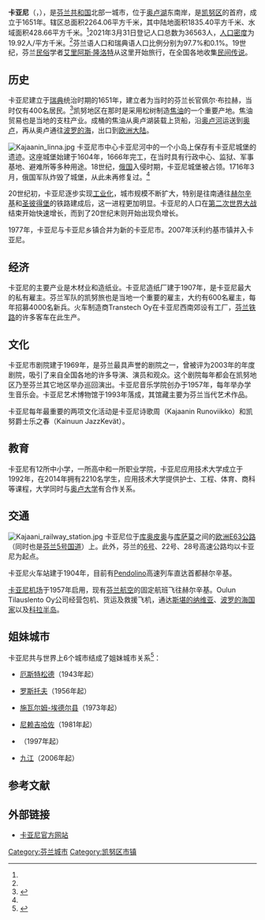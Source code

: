 {{Infobox City
|name       = 卡亚尼
|official_name      = {{lang|fi|Kajaani}}<br />{{lang|sv|Kajana}}
|nickname           = 
|motto              = 
|image_skyline      = Kajaani Raatihuone 20090116.JPG
|imagesize          = 
|image_caption      = 卡亚尼老市政厅
|image_flag         = 
|image_seal         = Kajaani.vaakuna.svg
|image_map          = Kajaani sijainti Suomi.svg
|mapsize            = 
|map_caption        = 卡亚尼在[[芬兰|芬兰]]的位置
|subdivision_type   = [[国家|国家]]
|subdivision_name   = [[芬兰|芬兰]]
|subdivision_type1  = [[芬兰行政区|行政区]]
|subdivision_name1  = [[凯努区|凯努区]]
|leader_title       = [[市长|市长]]
|leader_name        = Jari Tolonen
|found_title        = 建城
|found_date         = 1651年
|area_magnitude     = 
|area_total         = 2264.06
|area_note          = <ref name="maanmittauslaitos">{{Fi icon}}{{Sv icon}}{{cite web |url=http://www.maanmittauslaitos.fi/Pintaalat_kunnittain_1.1.2009.pdf |title=SUOMEN PINTA-ALA KUNNITTAIN 1. 1. 2009 / FINLANDS AREAL KOMMUNVIS 1.1.2009 |publisher=Maanmittauslaitos（芬兰测绘局） |date=2009年1月1日 |accessdate=2009年9月23日 |format=PDF |deadurl=yes |archiveurl=https://web.archive.org/web/20090325125556/http://www.maanmittauslaitos.fi/Pintaalat_kunnittain_1.1.2009.pdf |archivedate=2009年3月25日 }}</ref>
|area_land          = 1835.40
|area_water         = 428.66
|area_water_percent = 
|area_urban         = 
|area_metro         = 
|population_as_of   = 2021年3月31日
|population_note    = <ref name="vrk">{{Fi icon}}{{Sv icon}}{{cite web |url=http://www.vrk.fi/vrk/files.nsf/files/AE1290D892E86719C22575EB002B065C/$file/090630.html |title=LÄÄNIEN, MAISTRAATTIEN, KIHLAKUNTIEN JA KUNTIEN ASUKASLUKUTIEDOT KUUKAUSITTAIN / LÄNENS, MAGISTRATERNAS, HÄRADENAS OCH KOMMUNERNAS INVÅNARANTAL MÅNADSVIS |publisher=Väestörekisterikeskus（芬兰人口中心） |date=2009年6月30日 |accessdate=2009年9月23日 |deadurl=yes |archiveurl=https://web.archive.org/web/20101227023409/http://vrk.fi/vrk/files.nsf/files/AE1290D892E86719C22575EB002B065C/%24file/090630.html |archivedate=2010年12月27日 }}</ref>
|population_total   = 36563
|population_urban   = 
|population_metro   = 
|population_density = 19.92
|timezone           = [[欧洲东部时间|欧洲东部时间]]
|utc_offset         = +2
|timezone_DST       = [[欧洲东部夏令时间|欧洲东部夏令时间]]
|utc_offset_DST     = +3
|elevation          = 
|elevation_ft       = 
|website            = {{URL|https://www.kajaani.fi/}}
|footnotes          = 
}}
'''卡亚尼'''（{{lang-fi|Kajaani}}，{{lang-sv|Kajana}}），是[[芬兰共和国|芬兰共和国]]北部一城市，位于[[奥卢湖|奥卢湖]]东南岸，是[[凯努区|凯努区]]的首府，成立于1651年。辖区总面积2264.06平方千米，其中陆地面积1835.40平方千米、水域面积428.66平方千米。<ref name="maanmittauslaitos"/>2021年3月31日登记人口总数为36563人，[[人口密度|人口密度]]为19.92人/平方千米。<ref name="vrk"/>芬兰语人口和瑞典语人口比例分别为97.7%和0.1%。19世纪，芬兰[[民俗|民俗]]学者[[艾里阿斯·隆洛特|艾里阿斯·隆洛特]]从这里开始旅行，在全国各地收集[[民间传说|民间传说]]。

== 历史 ==
卡亚尼建立于[[瑞典|瑞典]]统治时期的1651年，建立者为当时的芬兰长官佩尔·布拉赫，当时仅有400名居民。<ref name="intro">{{cite web |url=http://www.kajaani.fi/Matkailu/Englanti/General2/ |title=Kajaani - Centre of the Kainuu Region - Four seasons |publisher=卡亚尼官方网站 |date= |accessdate=2009年1月3日 |language=en |deadurl=yes |archiveurl=https://web.archive.org/web/20150322230832/http://www.kajaani.fi/Matkailu/Englanti/General2/ |archivedate=2015年3月22日 }}</ref>凯努地区在那时是采用松树制造[[焦油|焦油]]的一个重要产地。焦油贸易也是当地的支柱产业。成桶的焦油从奥卢湖装载上货船，沿[[奥卢河|奥卢河]]运送到[[奥卢|奥卢]]，再从奥卢通往[[波罗的海|波罗的海]]，出口到[[欧洲大陆|欧洲大陆]]。

[[File:Kajaanin_linna.jpg|thumb]]
卡亚尼市中心卡亚尼河中的一个小岛上保存有卡亚尼城堡的遗迹。这座城堡始建于1604年，1666年完工，在当时具有行政中心、监狱、军事基地、避难所等多种用途。18世纪，[[俄罗斯帝国|俄国]]入侵时期，卡亚尼城堡被占领。1716年3月，俄国军队炸毁了城堡，从此未再修复过。<ref name="intro"/>

20世纪初，卡亚尼逐步实现[[工业化|工业化]]，城市规模不断扩大，特别是往南通往[[赫尔辛基|赫尔辛基]]和[[圣彼得堡|圣彼得堡]]的铁路建成后，这一进程更加明显。卡亚尼的人口在[[第二次世界大战|第二次世界大战]]结束开始快速增长，而到了20世纪末则开始出现负增长。

1977年，卡亚尼与卡亚尼乡镇合并为新的卡亚尼市。2007年沃利约基市镇并入卡亚尼。

== 经济 ==
卡亚尼的主要产业是木材业和造纸业。卡亚尼造纸厂建于1907年，是卡亚尼最大的私有雇主。芬兰军队的凯努旅也是当地一个重要的雇主，大约有600名雇主，每年招募4000名新兵。火车制造商Transtech Oy在卡亚尼西南郊设有工厂，[[芬兰铁路|芬兰铁路]]的许多客车在此生产。

== 文化 ==
卡亚尼市剧院建于1969年，是芬兰最具声誉的剧院之一，曾被评为2003年的年度剧院，吸引了来自全国各地的许多导演、演员和观众。这个剧院每年都会在凯努地区乃至芬兰其它地区举办巡回演出。卡亚尼音乐学院创办于1957年，每年举办学生音乐会。卡亚尼艺术博物馆于1993年落成，其馆藏主要为芬兰当代艺术作品。

卡亚尼每年最重要的两项文化活动是卡亚尼诗歌周（Kajaanin Runoviikko）和凯努爵士乐之春（Kainuun JazzKevät）。

== 教育 ==
卡亚尼有12所中小学，一所高中和一所职业学院，卡亚尼应用技术大学成立于1992年，在2014年拥有2210名学生，应用技术大学提供护士、工程、体育、商科等课程，大学同时与[[奥卢大学|奥卢大学]]有合作关系。

== 交通 ==
[[File:Kajaani_railway_station.jpg|thumb]]
卡亚尼位于[[库奥皮奥|库奥皮奥]]与[[库萨莫|库萨莫]]之间的[[欧洲E63公路|欧洲E63公路]]（同时也是[[國道5號_(芬蘭)|芬兰5号国道]]）上。此外，芬兰的[[國道6號_(芬蘭)|6号]]、22号、28号高速公路均以卡亚尼为起点。

卡亚尼火车站建于1904年，目前有[[Pendolino|Pendolino]]高速列车直达首都赫尔辛基。

[[卡亚尼机场|卡亚尼机场]]于1957年启用，现有[[芬兰航空|芬兰航空]]的固定航班飞往赫尔辛基。Oulun Tilauslento Oy公司经营包机、货运及救援飞机，通达[[斯堪的纳维亚|斯堪的纳维亚]]、[[波罗的海国家|波罗的海国家]]以及[[科拉半岛|科拉半岛]]。

== 姐妹城市 ==
卡亚尼共与世界上6个城市结成了姐妹城市关系<ref>{{cite web |url=http://www.kajaani.fi/Matkailu/Englanti/Kajaanis-twin-towns/ |title=Kajaani's twin towns |publisher=卡亚尼官方网站 |date= |accessdate=2009年1月3日 |language=en |deadurl=yes |archiveurl=https://web.archive.org/web/20150322230842/http://www.kajaani.fi/Matkailu/Englanti/Kajaanis-twin-towns/ |archivedate=2015年3月22日 }}</ref>：
* {{SWE}}[[厄斯特松德|厄斯特松德]]（1943年起）
* {{RUS}}[[罗斯托夫|罗斯托夫]]（1956年起）
* {{DEU}}[[施瓦尔姆-埃德尔县|施瓦尔姆-埃德尔县]]（1973年起）
* {{HUN}}[[尼赖吉哈佐|尼赖吉哈佐]]（1981年起）
* {{USA}}{{le|马凯特 (密歇根州)|Marquette, Michigan|马凯特}}（1997年起）
* {{CHN}}[[九江|九江]]（2006年起）

== 参考文献 ==
{{reflist}}

== 外部链接 ==
{{Commonscat|Kajaani}} 
* {{Fi icon}}{{En icon}}[https://www.kajaani.fi/ 卡亚尼官方网站] {{Wayback|url=https://www.kajaani.fi/ |date=20220606041041 }}

[[Category:芬兰城市|Category:芬兰城市]]
[[Category:凯努区市镇|Category:凯努区市镇]]